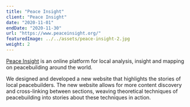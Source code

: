 ```yaml
---
title: "Peace Insight"
client: "Peace Insight"
date: "2020-11-01"
endDate: "2020-11-30"
url: "https://www.peaceinsight.org/"
featuredImage: ../../assets/peace-insight-2.jpg
weight: 2
---
```


[Peace Insight](https://www.peaceinsight.org/en/) is an online platform for local analysis, insight and mapping on peacebuilding around the world.

We designed and developed a new website that highlights the stories of local peacebuilders. The new website allows for more content discovery and cross-linking between sections, weaving theoretical techniques of peacebuilding into stories about these techniques in action.

